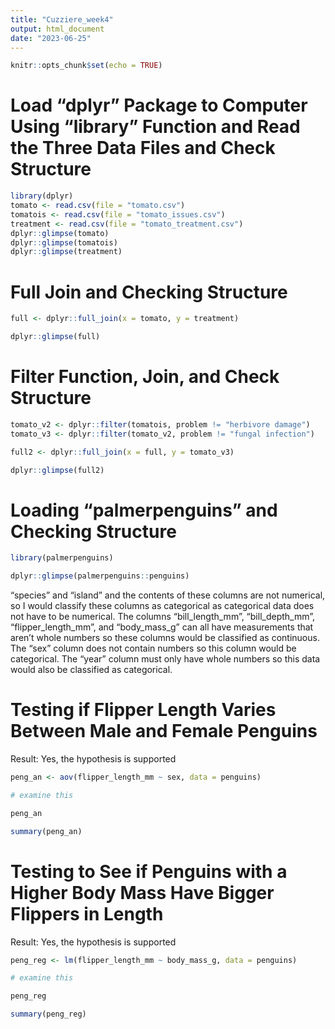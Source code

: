 ```yaml
---
title: "Cuzziere_week4"
output: html_document
date: "2023-06-25"
---
```


```r
knitr::opts_chunk$set(echo = TRUE)
```

# Load "dplyr" Package to Computer Using "library" Function and Read the Three Data Files and Check Structure

```r
library(dplyr)
tomato <- read.csv(file = "tomato.csv")
tomatois <- read.csv(file = "tomato_issues.csv")
treatment <- read.csv(file = "tomato_treatment.csv")
dplyr::glimpse(tomato)
dplyr::glimpse(tomatois)
dplyr::glimpse(treatment)
```

# Full Join and Checking Structure

```r
full <- dplyr::full_join(x = tomato, y = treatment)

dplyr::glimpse(full)
```

# Filter Function, Join, and Check Structure

```r
tomato_v2 <- dplyr::filter(tomatois, problem != "herbivore damage")
tomato_v3 <- dplyr::filter(tomato_v2, problem != "fungal infection")

full2 <- dplyr::full_join(x = full, y = tomato_v3)

dplyr::glimpse(full2)
```

# Loading "palmerpenguins" and Checking Structure

```r
library(palmerpenguins)

dplyr::glimpse(palmerpenguins::penguins)
```

"species" and "island" and the contents of these columns are not numerical, so I would classify these columns as categorical as categorical data does not have to be numerical. The columns "bill_length_mm", "bill_depth_mm", "flipper_length_mm", and "body_mass_g" can all have measurements that aren't whole numbers so these columns would be classified as continuous. The "sex" column does not contain numbers so this column would be categorical. The "year" column must only have whole numbers so this data would also be classified as categorical.

# Testing if Flipper Length Varies Between Male and Female Penguins

Result: Yes, the hypothesis is supported

```r
peng_an <- aov(flipper_length_mm ~ sex, data = penguins)

# examine this

peng_an

summary(peng_an)
```

# Testing to See if Penguins with a Higher Body Mass Have Bigger Flippers in Length

Result: Yes, the hypothesis is supported

```r
peng_reg <- lm(flipper_length_mm ~ body_mass_g, data = penguins)

# examine this

peng_reg

summary(peng_reg)
```




